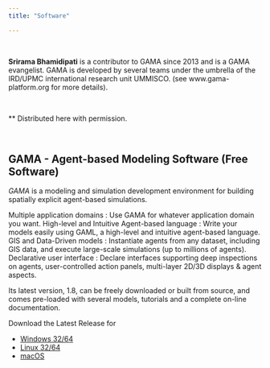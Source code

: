 ```yaml
---
title: "Software"

---
```




\

**Srirama Bhamidipati** is a contributor to GAMA since 2013 and is a GAMA evangelist. GAMA is developed by several teams under the umbrella of the IRD/UPMC international research unit UMMISCO.  (see www.gama-platform.org for more details).

\

\** Distributed here with permission.

\



## **GAMA ** - Agent-based Modeling Software (Free Software)


_GAMA_ is a modeling and simulation development environment for building spatially explicit agent-based simulations.

Multiple application domains : Use GAMA for whatever application domain you want.
High-level and Intuitive Agent-based language : Write your models easily using GAML, a high-level and intuitive agent-based language.
GIS and Data-Driven models : Instantiate agents from any dataset, including GIS data, and execute large-scale simulations (up to millions of agents).
Declarative user interface : Declare interfaces supporting deep inspections on agents, user-controlled action panels, multi-layer 2D/3D displays & agent aspects.

Its latest version, 1.8, can be freely downloaded or built from source, and comes pre-loaded with several models, tutorials and a complete on-line documentation.

Download the Latest Release for 
<ul>
<li> <a href = "https://github.com/gama-platform/gama/releases/tag/latest">  Windows 32/64</a> </li>
<li> <a href = "https://github.com/gama-platform/gama/releases/tag/latest">  Linux 32/64</a> </li>
<li> <a href = "https://github.com/gama-platform/gama/releases/tag/latest">  macOS</a> </li>

</ul>

\

\



